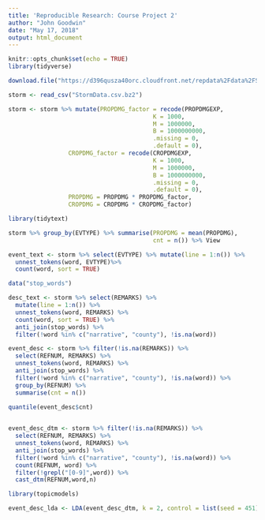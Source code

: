 ```yaml
---
title: 'Reproducible Research: Course Project 2'
author: "John Goodwin"
date: "May 17, 2018"
output: html_document
---
```


```r
knitr::opts_chunk$set(echo = TRUE)
library(tidyverse)
```

```r
download.file("https://d396qusza40orc.cloudfront.net/repdata%2Fdata%2FStormData.csv.bz2", "StormData.csv.bz2")

storm <- read_csv("StormData.csv.bz2")

```




```r
storm <- storm %>% mutate(PROPDMG_factor = recode(PROPDMGEXP,
                                         K = 1000,
                                         M = 1000000,
                                         B = 1000000000,
                                         .missing = 0,
                                         .default = 0),
                 CROPDMG_factor = recode(CROPDMGEXP,
                                         K = 1000,
                                         M = 1000000,
                                         B = 1000000000,
                                         .missing = 0,
                                         .default = 0),
                 PROPDMG = PROPDMG * PROPDMG_factor,
                 CROPDMG = CROPDMG * CROPDMG_factor)

```

```r
library(tidytext)

storm %>% group_by(EVTYPE) %>% summarise(PROPDMG = mean(PROPDMG),
                                         cnt = n()) %>% View

event_text <- storm %>% select(EVTYPE) %>% mutate(line = 1:n()) %>% 
  unnest_tokens(word, EVTYPE)%>%
  count(word, sort = TRUE)

data("stop_words")

desc_text <- storm %>% select(REMARKS) %>%
  mutate(line = 1:n()) %>% 
  unnest_tokens(word, REMARKS) %>%
  count(word, sort = TRUE) %>%
  anti_join(stop_words) %>% 
  filter(!word %in% c("narrative", "county"), !is.na(word))

event_desc <- storm %>% filter(!is.na(REMARKS)) %>%
  select(REFNUM, REMARKS) %>%
  unnest_tokens(word, REMARKS) %>%
  anti_join(stop_words) %>% 
  filter(!word %in% c("narrative", "county"), !is.na(word)) %>%
  group_by(REFNUM) %>%
  summarise(cnt = n())

quantile(event_desc$cnt)
  

event_desc_dtm <- storm %>% filter(!is.na(REMARKS)) %>%
  select(REFNUM, REMARKS) %>%
  unnest_tokens(word, REMARKS) %>%
  anti_join(stop_words) %>% 
  filter(!word %in% c("narrative", "county"), !is.na(word)) %>%
  count(REFNUM, word) %>% 
  filter(!grepl("[0-9]",word)) %>% 
  cast_dtm(REFNUM,word,n)

library(topicmodels)

event_desc_lda <- LDA(event_desc_dtm, k = 2, control = list(seed = 451))
```




